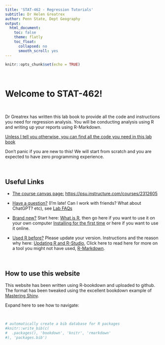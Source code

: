 ```yaml
---
title: 'STAT-462 - Regression Tutorials'
subtitle: Dr Helen Greatrex
author: Penn State, Dept Geography
output: 
  html_document:
    toc: false
    theme: flatly
    toc_float:
      collapsed: no 
      smooth_scroll: yes
---
```



```r
knitr::opts_chunk$set(echo = TRUE)
```

<br>

# Welcome to STAT-462! {#Home .unnumbered}

<br>

Dr Greatrex has written this lab book to provide all the code and instructions you need for regression analysis. You will be conducting analysis using R and writing up your reports using R-Markdown.

[Unless I tell you otherwise, you can find all the code you need in this lab book]{.underline}

Don't panic if you are new to this! We will start from scratch and you are expected to have zero programming experience.

<br>

## Useful Links {#Home_UsefulLinks .unnumbered}

-   [The course canvas page:]{.underline} <https://psu.instructure.com/courses/2312605>

-   [Have a question?]{.underline} (I'm late! Can I work with friends? What about ChatGPT? etc), see [Lab FAQs](#FAQ "Lab FAQs")

-   [Brand new?]{.underline} Start here: [What is R](#WhatIsR), then go here if you want to use it on your own computer [Installing for the first time](#WhatIsR) or here if you want to use it online.

-   [Used R before?]{.underline} Please update your version. Instructions and the reason why here: [Updating R and R-Studio](#Setup_UpdateDesktop), Click here to read here for more on a tool you might not have used, [R-Markdown](#WhatisMarkdown).

<br>

## How to use this website {#Home_howtouse .unnumbered}

This website has been written using R-bookdown and uploaded to github. The format has been tweaked using the excellent bookdown example of [Mastering Shiny](https://mastering-shiny.org/).

Expand here to see how to navigate:

<br>


```r
# automatically create a bib database for R packages
#knitr::write_bib(c(
#  .packages(), 'bookdown', 'knitr', 'rmarkdown'
#), 'packages.bib')
```
